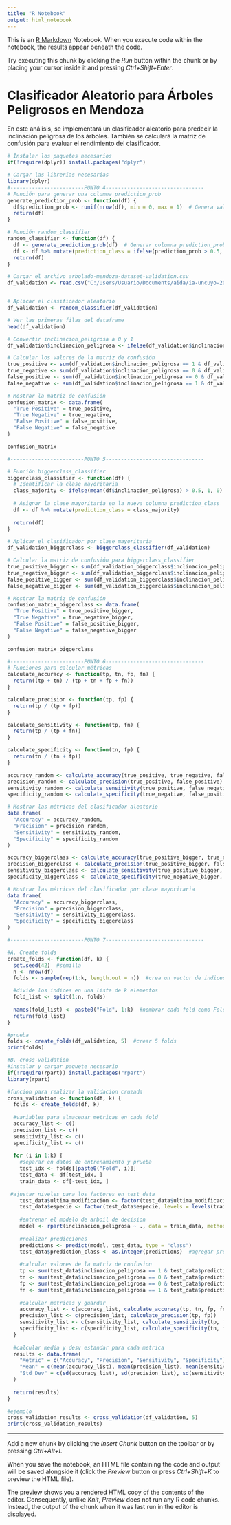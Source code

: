 ---
title: "R Notebook"
output: html_notebook
---

This is an [R Markdown](http://rmarkdown.rstudio.com) Notebook. When you execute code within the notebook, the results appear beneath the code. 

Try executing this chunk by clicking the *Run* button within the chunk or by placing your cursor inside it and pressing *Ctrl+Shift+Enter*. 

# Clasificador Aleatorio para Árboles Peligrosos en Mendoza

En este análisis, se implementará un clasificador aleatorio para predecir la inclinación peligrosa de los árboles. También se calculará la matriz de confusión para evaluar el rendimiento del clasificador.

```{r}
# Instalar los paquetes necesarios
if(!require(dplyr)) install.packages("dplyr")

```
```{r}
# Cargar las librerías necesarias
library(dplyr)
#------------------------PUNTO 4--------------------------------
# Función para generar una columna prediction_prob
generate_prediction_prob <- function(df) {
  df$prediction_prob <- runif(nrow(df), min = 0, max = 1)  # Genera valores aleatorios entre 0 y 1
  return(df)
}

```
```{r}
# Función random_classifier
random_classifier <- function(df) {
  df <- generate_prediction_prob(df)  # Generar columna prediction_prob
  df <- df %>% mutate(prediction_class = ifelse(prediction_prob > 0.5, 1, 0))  # Clasificar en base a probabilidad
  return(df)
}

```
```{r}
# Cargar el archivo arbolado-mendoza-dataset-validation.csv
df_validation <- read.csv("C:/Users/Usuario/Documents/aida/ia-uncuyo-2024/tp7-ml/data/arbolado-mendoza-dataset-validation.csv")


# Aplicar el clasificador aleatorio
df_validation <- random_classifier(df_validation)

# Ver las primeras filas del dataframe
head(df_validation)

```
```{r}
# Convertir inclinacion_peligrosa a 0 y 1
df_validation$inclinacion_peligrosa <- ifelse(df_validation$inclinacion_peligrosa == 1, 1, 0)

# Calcular los valores de la matriz de confusión
true_positive <- sum(df_validation$inclinacion_peligrosa == 1 & df_validation$prediction_class == 1)
true_negative <- sum(df_validation$inclinacion_peligrosa == 0 & df_validation$prediction_class == 0)
false_positive <- sum(df_validation$inclinacion_peligrosa == 0 & df_validation$prediction_class == 1)
false_negative <- sum(df_validation$inclinacion_peligrosa == 1 & df_validation$prediction_class == 0)

# Mostrar la matriz de confusión
confusion_matrix <- data.frame(
  "True Positive" = true_positive,
  "True Negative" = true_negative,
  "False Positive" = false_positive,
  "False Negative" = false_negative
)

confusion_matrix

```
```{r}
#------------------------PUNTO 5--------------------------------

# Función biggerclass_classifier
biggerclass_classifier <- function(df) {
  # Identificar la clase mayoritaria
  class_majority <- ifelse(mean(df$inclinacion_peligrosa) > 0.5, 1, 0)
  
  # Asignar la clase mayoritaria en la nueva columna prediction_class
  df <- df %>% mutate(prediction_class = class_majority)
  
  return(df)
}

```
```{r}
# Aplicar el clasificador por clase mayoritaria
df_validation_biggerclass <- biggerclass_classifier(df_validation)

# Calcular la matriz de confusión para biggerclass_classifier
true_positive_bigger <- sum(df_validation_biggerclass$inclinacion_peligrosa == 1 & df_validation_biggerclass$prediction_class == 1)
true_negative_bigger <- sum(df_validation_biggerclass$inclinacion_peligrosa == 0 & df_validation_biggerclass$prediction_class == 0)
false_positive_bigger <- sum(df_validation_biggerclass$inclinacion_peligrosa == 0 & df_validation_biggerclass$prediction_class == 1)
false_negative_bigger <- sum(df_validation_biggerclass$inclinacion_peligrosa == 1 & df_validation_biggerclass$prediction_class == 0)

# Mostrar la matriz de confusión
confusion_matrix_biggerclass <- data.frame(
  "True Positive" = true_positive_bigger,
  "True Negative" = true_negative_bigger,
  "False Positive" = false_positive_bigger,
  "False Negative" = false_negative_bigger
)

confusion_matrix_biggerclass

```
```{r}
#------------------------PUNTO 6--------------------------------
# Funciones para calcular métricas
calculate_accuracy <- function(tp, tn, fp, fn) {
  return((tp + tn) / (tp + tn + fp + fn))
}

calculate_precision <- function(tp, fp) {
  return(tp / (tp + fp))
}

calculate_sensitivity <- function(tp, fn) {
  return(tp / (tp + fn))
}

calculate_specificity <- function(tn, fp) {
  return(tn / (tn + fp))
}

```
```{r}
accuracy_random <- calculate_accuracy(true_positive, true_negative, false_positive, false_negative)
precision_random <- calculate_precision(true_positive, false_positive)
sensitivity_random <- calculate_sensitivity(true_positive, false_negative)
specificity_random <- calculate_specificity(true_negative, false_positive)

# Mostrar las métricas del clasificador aleatorio
data.frame(
  "Accuracy" = accuracy_random,
  "Precision" = precision_random,
  "Sensitivity" = sensitivity_random,
  "Specificity" = specificity_random
)

```
```{r}
accuracy_biggerclass <- calculate_accuracy(true_positive_bigger, true_negative_bigger, false_positive_bigger, false_negative_bigger)
precision_biggerclass <- calculate_precision(true_positive_bigger, false_positive_bigger)
sensitivity_biggerclass <- calculate_sensitivity(true_positive_bigger, false_negative_bigger)
specificity_biggerclass <- calculate_specificity(true_negative_bigger, false_positive_bigger)

# Mostrar las métricas del clasificador por clase mayoritaria
data.frame(
  "Accuracy" = accuracy_biggerclass,
  "Precision" = precision_biggerclass,
  "Sensitivity" = sensitivity_biggerclass,
  "Specificity" = specificity_biggerclass
)

```

```{r}
#------------------------PUNTO 7--------------------------------

#A. Create folds
create_folds <- function(df, k) {
  set.seed(42)  #semilla
  n <- nrow(df)
  folds <- sample(rep(1:k, length.out = n))  #crea un vector de indices aleatorios de 1 a k

  #divide los indices en una lista de k elementos
  fold_list <- split(1:n, folds)
  
  names(fold_list) <- paste0("Fold", 1:k)  #nombrar cada fold como Fold1, Fold2, etc.
  return(fold_list)
}

#prueba
folds <- create_folds(df_validation, 5)  #crear 5 folds
print(folds)

```


```{r}
#B. cross-validation
#instalar y cargar paquete necesario
if(!require(rpart)) install.packages("rpart")
library(rpart)

#funcion para realizar la validacion cruzada
cross_validation <- function(df, k) {
  folds <- create_folds(df, k)
  
  #variables para almacenar metricas en cada fold
  accuracy_list <- c()
  precision_list <- c()
  sensitivity_list <- c()
  specificity_list <- c()
  
  for (i in 1:k) {
    #separar en datos de entrenamiento y prueba
    test_idx <- folds[[paste0("Fold", i)]]
    test_data <- df[test_idx, ]
    train_data <- df[-test_idx, ]
    
 #ajustar niveles para los factores en test_data
    test_data$ultima_modificacion <- factor(test_data$ultima_modificacion, levels = levels(train_data$ultima_modificacion))
    test_data$especie <- factor(test_data$especie, levels = levels(train_data$especie))  #ajustar niveles de 'especie'
    
    #entrenar el modelo de arboil de decision
    model <- rpart(inclinacion_peligrosa ~ ., data = train_data, method = "class")
    
    #realizar predicciones
    predictions <- predict(model, test_data, type = "class")
    test_data$prediction_class <- as.integer(predictions)  #agregar predicciones
    
    #calcular valores de la matriz de confusion
    tp <- sum(test_data$inclinacion_peligrosa == 1 & test_data$prediction_class == 1)
    tn <- sum(test_data$inclinacion_peligrosa == 0 & test_data$prediction_class == 0)
    fp <- sum(test_data$inclinacion_peligrosa == 0 & test_data$prediction_class == 1)
    fn <- sum(test_data$inclinacion_peligrosa == 1 & test_data$prediction_class == 0)
    
    #calcular metricas y guardar
    accuracy_list <- c(accuracy_list, calculate_accuracy(tp, tn, fp, fn))
    precision_list <- c(precision_list, calculate_precision(tp, fp))
    sensitivity_list <- c(sensitivity_list, calculate_sensitivity(tp, fn))
    specificity_list <- c(specificity_list, calculate_specificity(tn, fp))
  }
  
  #calcular media y desv estandar para cada metrica
  results <- data.frame(
    "Metric" = c("Accuracy", "Precision", "Sensitivity", "Specificity"),
    "Mean" = c(mean(accuracy_list), mean(precision_list), mean(sensitivity_list), mean(specificity_list)),
    "Std_Dev" = c(sd(accuracy_list), sd(precision_list), sd(sensitivity_list), sd(specificity_list))
  )
  
  return(results)
}

#ejemplo
cross_validation_results <- cross_validation(df_validation, 5)
print(cross_validation_results)

```

-------------------------------------------------------------------------------

Add a new chunk by clicking the *Insert Chunk* button on the toolbar or by pressing *Ctrl+Alt+I*.

When you save the notebook, an HTML file containing the code and output will be saved alongside it (click the *Preview* button or press *Ctrl+Shift+K* to preview the HTML file).

The preview shows you a rendered HTML copy of the contents of the editor. Consequently, unlike *Knit*, *Preview* does not run any R code chunks. Instead, the output of the chunk when it was last run in the editor is displayed.
